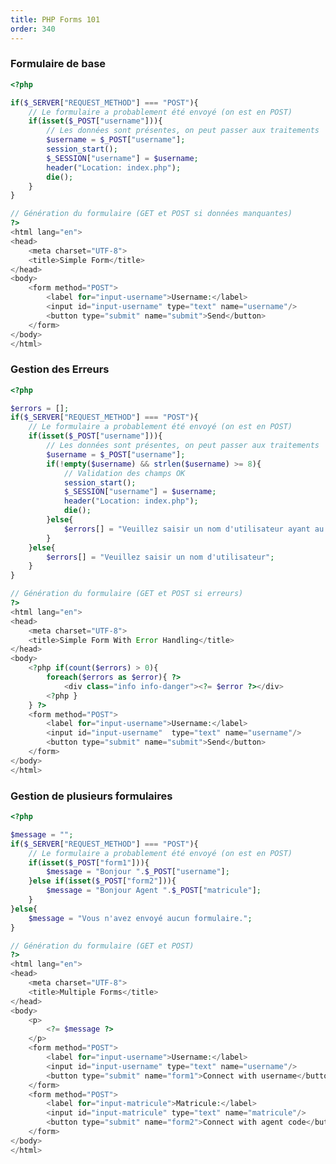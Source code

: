 ```yaml
---
title: PHP Forms 101
order: 340
---
```


### Formulaire de base

```php
<?php

if($_SERVER["REQUEST_METHOD"] === "POST"){
    // Le formulaire a probablement été envoyé (on est en POST)
    if(isset($_POST["username"])){
        // Les données sont présentes, on peut passer aux traitements
        $username = $_POST["username"];
        session_start();
        $_SESSION["username"] = $username;
        header("Location: index.php");
        die();
    }
}

// Génération du formulaire (GET et POST si données manquantes)
?>
<html lang="en">
<head>
    <meta charset="UTF-8">
    <title>Simple Form</title>
</head>
<body>
    <form method="POST">
        <label for="input-username">Username:</label>
        <input id="input-username" type="text" name="username"/>
        <button type="submit" name="submit">Send</button>
    </form>
</body>
</html>
```


### Gestion des Erreurs

```php
<?php

$errors = [];
if($_SERVER["REQUEST_METHOD"] === "POST"){
    // Le formulaire a probablement été envoyé (on est en POST)
    if(isset($_POST["username"])){
        // Les données sont présentes, on peut passer aux traitements
        $username = $_POST["username"];
        if(!empty($username) && strlen($username) >= 8){
            // Validation des champs OK
            session_start();
            $_SESSION["username"] = $username;
            header("Location: index.php");
            die();
        }else{
            $errors[] = "Veuillez saisir un nom d'utilisateur ayant au moins 8 caractères";
        }
    }else{
        $errors[] = "Veuillez saisir un nom d'utilisateur";
    }
}

// Génération du formulaire (GET et POST si erreurs)
?>
<html lang="en">
<head>
    <meta charset="UTF-8">
    <title>Simple Form With Error Handling</title>
</head>
<body>
    <?php if(count($errors) > 0){
        foreach($errors as $error){ ?>
            <div class="info info-danger"><?= $error ?></div>
        <?php }
    } ?>
    <form method="POST">
        <label for="input-username">Username:</label>
        <input id="input-username"  type="text" name="username"/>
        <button type="submit" name="submit">Send</button>
    </form>
</body>
</html>
```

### Gestion de plusieurs formulaires

```php
<?php

$message = "";
if($_SERVER["REQUEST_METHOD"] === "POST"){
    // Le formulaire a probablement été envoyé (on est en POST)
    if(isset($_POST["form1"])){
        $message = "Bonjour ".$_POST["username"];
    }else if(isset($_POST["form2"])){
        $message = "Bonjour Agent ".$_POST["matricule"];
    }
}else{
    $message = "Vous n'avez envoyé aucun formulaire.";
}

// Génération du formulaire (GET et POST)
?>
<html lang="en">
<head>
    <meta charset="UTF-8">
    <title>Multiple Forms</title>
</head>
<body>
    <p>
        <?= $message ?>
    </p>
    <form method="POST">
        <label for="input-username">Username:</label>
        <input id="input-username" type="text" name="username"/>
        <button type="submit" name="form1">Connect with username</button>
    </form>
    <form method="POST">
        <label for="input-matricule">Matricule:</label>
        <input id="input-matricule" type="text" name="matricule"/>
        <button type="submit" name="form2">Connect with agent code</button>
    </form>
</body>
</html>
```